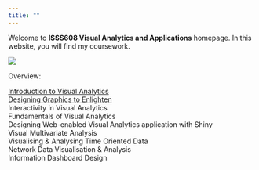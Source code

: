 ```yaml
---
title: ""
---
```


Welcome to **ISSS608 Visual Analytics and Applications** homepage. In this website, you will find my coursework.

![](images/clipboard-514459332.png)

Overview:

[Introduction to Visual Analytics](Hands-on_Ex/Hands-on_Ex01/Hands-on_Ex01.html)\
[Designing Graphics to Enlighten](Hands-on_Ex/Hands-on_Ex02/Hands-on_Ex02.html)\
Interactivity in Visual Analytics\
Fundamentals of Visual Analytics\
Designing Web-enabled Visual Analytics application with Shiny\
Visual Multivariate Analysis\
Visualising & Analysing Time Oriented Data\
Network Data Visualisation & Analysis\
Information Dashboard Design

